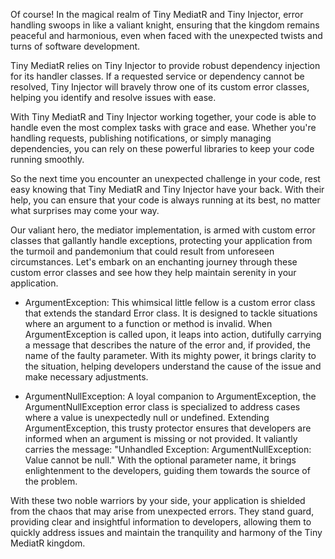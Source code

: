 Of course! In the magical realm of Tiny MediatR and Tiny Injector, error handling swoops in like a valiant knight, ensuring that the kingdom remains peaceful and harmonious, even when faced with the unexpected twists and turns of software development.

Tiny MediatR relies on Tiny Injector to provide robust dependency injection for its handler classes. If a requested service or dependency cannot be resolved, Tiny Injector will bravely throw one of its custom error classes, helping you identify and resolve issues with ease.

With Tiny MediatR and Tiny Injector working together, your code is able to handle even the most complex tasks with grace and ease. Whether you're handling requests, publishing notifications, or simply managing dependencies, you can rely on these powerful libraries to keep your code running smoothly.

So the next time you encounter an unexpected challenge in your code, rest easy knowing that Tiny MediatR and Tiny Injector have your back. With their help, you can ensure that your code is always running at its best, no matter what surprises may come your way.

Our valiant hero, the mediator implementation, is armed with custom error classes that gallantly handle exceptions, protecting your application from the turmoil and pandemonium that could result from unforeseen circumstances. Let's embark on an enchanting journey through these custom error classes and see how they help maintain serenity in your application.

- ArgumentException: This whimsical little fellow is a custom error class that extends the standard Error class. It is designed to tackle situations where an argument to a function or method is invalid. When ArgumentException is called upon, it leaps into action, dutifully carrying a message that describes the nature of the error and, if provided, the name of the faulty parameter. With its mighty power, it brings clarity to the situation, helping developers understand the cause of the issue and make necessary adjustments.

- ArgumentNullException: A loyal companion to ArgumentException, the ArgumentNullException error class is specialized to address cases where a value is unexpectedly null or undefined. Extending ArgumentException, this trusty protector ensures that developers are informed when an argument is missing or not provided. It valiantly carries the message: "Unhandled Exception: ArgumentNullException: Value cannot be null." With the optional parameter name, it brings enlightenment to the developers, guiding them towards the source of the problem.

With these two noble warriors by your side, your application is shielded from the chaos that may arise from unexpected errors. They stand guard, providing clear and insightful information to developers, allowing them to quickly address issues and maintain the tranquility and harmony of the Tiny MediatR kingdom.
